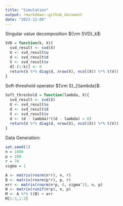 ---
title: "Simulation"
output: rmarkdown::github_document
date: "2023-12-09"
---

Singular value decomposition ${\rm SVD}_k$:
```{r}
SVD = function(k, X){
  svd_result <- svd(X)
  U <- svd_result$u
  d <- svd_result$d
  V <- svd_result$v
  d[-(1:k)] <- 0
  return(U %*% diag(d, nrow(X), ncol(X)) %*% t(V))
}
```

Soft-threshold operator ${\rm S}_{\lambda}$:
```{r}
Soft_threshold = function(lambda, X){
  svd_result <- svd(X)
  U <- svd_result$u
  d <- svd_result$d
  V <- svd_result$v
  d <- (d - lambda)*((d - lambda) > 0)
  return(U %*% diag(d, nrow(X), ncol(X)) %*% t(V))
}
```

Data Generation:
```{r}
set.seed(1)
n = 1000
p = 100
r = 70
sigma = 1

A <- matrix(rnorm(n*r), n, r)
B <- matrix(rnorm(p*r), p, r)
err <- matrix(rnorm(n*p, 0, sigma^2), n, p)
W <- matrix(runif(n*p), n, p)
M <- A %*% t(B) + err
M[1:3,1:3]
```
